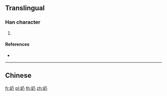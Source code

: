==Translingual==

===Han character===
{{Han char|rn=46|rad=山|as=02|sn=5|four=|canj=UNHS|ids=⿰山乃}}

# {{defn|Han|sort=山02}}

====References====
* {{Han ref|kx=0307.131|hdz=10760.181|uh=5C77|ud=23671}}

----

==Chinese==
{{zh-see|會|v}}

[[fr:屷]]
[[pl:屷]]
[[th:屷]]
[[zh:屷]]
